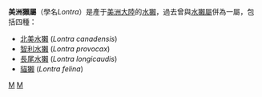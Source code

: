 {{Automatic taxobox
| taxon = Lontra
| authority = 
| image = LutraCanadensis fullres.jpg
| image_width = 250px
| image_caption = [[北美水獺|北美水獺]]
| subdivision_ranks = [[種|種]]
| subdivision =
*[[北美水獺|北美水獺]] ''L. canadensis''
*[[智利水獺|智利水獺]] ''L. provocax''
*[[長尾水獺|長尾水獺]] ''L. longicaudis''
*[[貓獺|貓獺]] ''L. felina''
}}

'''美洲獺屬'''（學名''Lontra''）是產于[[美洲大陸|美洲大陸]]的[[水獺|水獺]]，過去曾與[[水獺屬|水獺屬]]併為一屬，包括四種：
*[[北美水獺|北美水獺]] (''Lontra canadensis'') 
*[[智利水獺|智利水獺]] (''Lontra provocax'') 
*[[長尾水獺|長尾水獺]] (''Lontra longicaudis'') 
*[[貓獺|貓獺]] (''Lontra felina'') 
{{Taxonbar}}
[[Category:水獺亞科|M]]
[[Category:美洲獺屬|M]]